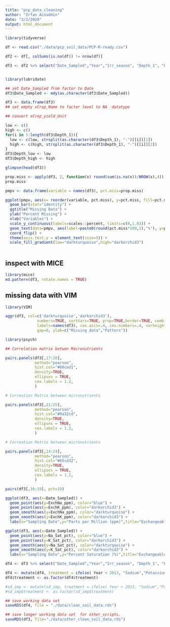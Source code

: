 ```yaml
---
title: "pcp_data_cleaning"
author: "Irfan Ainuddin"
date: "3/2/2020"
output: html_document
---
```

```r
library(tidyverse)
```

```r
df <- read.csv("./data/pcp_soil_data/PCP-R-ready.csv")
```

```r
df2 <- df[, colSums(is.na(df)) != nrow(df)]
```

```r
df3 <- df2 %>% select("Date_Sampled","Year","Irr_season", "Depth_1", "Field_ID", "Soil_pH", "Buffer_pH", "Excess_Lime", "Soluble_Salts", "OM_pct", "NO3_D1_ppm", "NO3_D1_lbs_A", "NO3_Total_lbs_A", "NO3_Total_Depth", "Bicarb_P_ppm", "SO4_ppm", "ExchK_ppm", "ExchCa_ppm", "ExchMg_ppm", "ExchNa_ppm", "Zn_ppm", "Fe_ppm", "Mn_ppm", 'Cu_ppm', "Boron_ppm", "CEC_me_100g", "Base_Sat_pct", "H_Sat_pct", "Ca_Sat_pct", "Mg_Sat_pct", "K_Sat_pct", "Na_Sat_pct", "SOL_Ca_me_L", "SOL_Mg_me_L", "SAR", "ESP", "Gypsum_T_A", "NH4_D1_ppm", "NH4_D1_lbs_A", "Total_Nitrogen_pct", "xCrop_Name", "xCrop_Yield_Unit", "xRec_N_lbs_A", "xRec_P2O5_lbs_A", "xRec_K2O_lbs_A", "xRec_S_lbs_A", "xRec_Zn_lbs_A", "xRec_MgO_lbs_A", "xRec_Fe_lbs_A", "xRec_Mn_lbs_A", "xRec_Cu_lbs_A", "xRec_B_lbs_A")

```

```r

```


```r

library(lubridate)

## set Date_Sampled from factor to Date
df3$Date_Sampled <- mdy(as.character(df3$Date_Sampled))

df3 <- data.frame(df3)
## set empty xCrop_Name to factor level to NA  datatype

## convert xCrop_yield_Unit

```

```r
low <- c()
high <- c()
for(i in 1:length(df3$Depth_1)){
  low <- c(low, strsplit(as.character(df3$Depth_1), "-")[[i]][1])
  high <- c(high, strsplit(as.character(df3$Depth_1), "-")[[i]][2])
}
df3$Depth_low <- low
df3$Depth_high <- high
```


```r
glimpse(head(df3))
```

```r
prop.miss <- apply(df3, 2, function(x) round(sum(is.na(x))/NROW(x),4))
prop.miss
```

```r
pmpv <- data.frame(variable = names(df3), pct.miss=prop.miss)

```

```r
ggplot(pmpv, aes(x= reorder(variable, pct.miss), y=pct.miss, fill=pct.miss)) +
  geom_bar(stat="identity") + 
  ggtitle("Missing Data") +
  ylab("Percent Missing") + 
  xlab("Variables") +
  scale_y_continuous(labels=scales::percent, limits=c(0,1.03)) + 
  geom_text(data=pmpv, aes(label=paste0(round(pct.miss*100,1),"%"), y=pct.miss+.03), size=2) +
  coord_flip() +
  theme(axis.text.y = element_text(size=5)) +
  scale_fill_gradient(low="darkturquoise",high="darkorchid3")
  
```


## inspect with MICE

```r
library(mice)
md.pattern(df3, rotate.names = TRUE)
```


## missing data with VIM

```r
library(VIM)
```

```r
aggr(df3, col=c('darkturquoise','darkorchid3'),
              numbers=TRUE, sortVars=TRUE, prop=TRUE,border=TRUE, combined=TRUE,
              labels=names(df3), cex.axis=.4, cex.numbers=.4, varheight=FALSE,
              gap=0, ylab=c("Missing data","Pattern"))
```


```r
library(psych)
```

```r
## Correlation matrix betwen Macronutrients

pairs.panels(df3[,17:20],
             method="pearson",
             hist.col="#00ced1",
             density=TRUE,
             ellipses = TRUE,
             cex.labels = 1.2,
             )
```

```r
# Correation Matrix between micronutrients 

pairs.panels(df3[,21:25],
             method="pearson",
             hist.col="#9a32cd",
             density=TRUE,
             ellipses = TRUE,
             cex.labels = 1.2,
             )
```


```r
# Correation Matrix between micronutrients 

pairs.panels(df3[,14:24],
             method="pearson",
             hist.col="#65cd32",
             density=TRUE,
             ellipses = TRUE,
             cex.labels = 1.2,
             )
```

```r
pairs(df3[,16:19], pch=19)
```


```r
ggplot(df3, aes(x=Date_Sampled)) + 
  geom_point(aes(y=ExchNa_ppm), color="blue") +
  geom_point(aes(y=ExchK_ppm), color="darkorchid3") +
  geom_smooth(aes(y=ExchNa_ppm), color="darkturquoise") +
  geom_smooth(aes(y=ExchK_ppm), color="darkorchid3") +
  labs(x="Sampling Date",y="Parts per Million (ppm)",title="Exchangeable Macronutrients")
```

```r
ggplot(df3, aes(x=Date_Sampled)) + 
  geom_point(aes(y=Na_Sat_pct), color="blue") +
  geom_point(aes(y=K_Sat_pct), color="darkorchid3") +
  geom_smooth(aes(y=Na_Sat_pct), color="darkturquoise") +
  geom_smooth(aes(y=K_Sat_pct), color="darkorchid3") +
  labs(x="Sampling Date",y="Percent Saturation (%)",title="Exchangeable Macronutrients")
```



```r
df4 <- df3 %>% select("Date_Sampled","Year","Irr_season", "Depth_1", "Field_ID", "Soil_pH", "Soluble_Salts", "OM_pct", "NO3_D1_ppm", "Bicarb_P_ppm", "SO4_ppm", "ExchK_ppm", "ExchCa_ppm", "ExchMg_ppm", "ExchNa_ppm", "Zn_ppm", "Fe_ppm", "Mn_ppm", 'Cu_ppm', "Boron_ppm", "CEC_me_100g")


```


```r
df4 <- mutate(df4, treatment = ifelse( Year < 2013, "Sodium","Potassium"))
df4$treatment <- as.factor(df4$treatment)

#sd_imp <- mutate(sd_imp, treatment = ifelse( Year < 2013, "Sodium","Potassium"))
#sd_imp$treatment <- as.factor(sd_imp$treatment)


```

```r
## save working data set
saveRDS(df4, file = "./data/clean_soil_data.rds")

## save longer working data set  for other_scripts.
saveRDS(df3, file="./data/other_clean_soil_data.rds")

```



